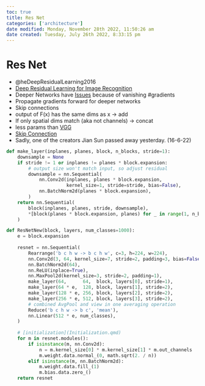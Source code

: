 ```yaml
---
toc: true
title: Res Net
categories: ['architecture']
date modified: Monday, November 28th 2022, 11:50:26 am
date created: Tuesday, July 26th 2022, 8:33:15 pm
---
```


# Res Net
- @heDeepResidualLearning2016
- [Deep Residual Learning for Image Recognition](https://arxiv.org/abs/1512.03385)
- Deeper Networks have [Issues](Issues.qmd) because of vanishing #gradients
- Propagate gradients forward for deeper networks
- Skip connections
- output of F(x) has the same dims as x -> add
- If only spatial dims match (aka not channels) -> concat
- less params than [VGG](Vgg.qmd)
- [Skip Connection](Skip%20Connection.qmd)
- Sadly, one of the creators Jian Sun passed away yesterday. (16-6-22)

```python
def make_layer(inplanes, planes, block, n_blocks, stride=1):
    downsample = None
    if stride != 1 or inplanes != planes * block.expansion:
        # output size won't match input, so adjust residual
        downsample = nn.Sequential(
            nn.Conv2d(inplanes, planes * block.expansion,
                      kernel_size=1, stride=stride, bias=False),
            nn.BatchNorm2d(planes * block.expansion),
        )
    return nn.Sequential(
        block(inplanes, planes, stride, downsample),
        *[block(planes * block.expansion, planes) for _ in range(1, n_blocks)]
    )

def ResNetNew(block, layers, num_classes=1000):    
    e = block.expansion
    
    resnet = nn.Sequential(
        Rearrange('b c h w -> b c h w', c=3, h=224, w=224),
        nn.Conv2d(3, 64, kernel_size=7, stride=2, padding=3, bias=False),
        nn.BatchNorm2d(64),
        nn.ReLU(inplace=True),
        nn.MaxPool2d(kernel_size=3, stride=2, padding=1),
        make_layer(64,      64,  block, layers[0], stride=1),
        make_layer(64 * e,  128, block, layers[1], stride=2),
        make_layer(128 * e, 256, block, layers[2], stride=2),
        make_layer(256 * e, 512, block, layers[3], stride=2),
        # combined AvgPool and view in one averaging operation
        Reduce('b c h w -> b c', 'mean'),
        nn.Linear(512 * e, num_classes),
    )
    
    # [initialization](Initialization.qmd)
    for m in resnet.modules():
        if isinstance(m, nn.Conv2d):
            n = m.kernel_size[0] * m.kernel_size[1] * m.out_channels
            m.weight.data.normal_(0, math.sqrt(2. / n))
        elif isinstance(m, nn.BatchNorm2d):
            m.weight.data.fill_(1)
            m.bias.data.zero_()
    return resnet
```



